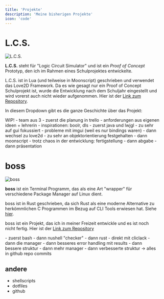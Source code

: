 ```yaml
---
title: 'Projekte'
description: 'Meine bisherigen Projekte'
icon: 'code'
---
```


# L.C.S.
<Frame caption="Showcase Board">
  <img src="../images/lcs_upscayl.png" alt="L.C.S."/>
</Frame>


__L.C.S.__ steht für "Logic Circuit Simulator" und ist ein _Proof of Concept_ Prototyp, den ich im Rahmen eines Schulprojektes entwickelte.

L.C.S. ist in Lua (und teilweise in Moonscript) geschrieben und verwendet das Love2D Framework.
Da es wie gesagt nur ein Proof of Concept Schulprojekt ist, wurde die Entwicklung nach dem Schuljahr eingestellt und wird vorerst auch nicht wieder aufgenommen. Hier ist der [Link zum Repository](https://github.com/LogicCircuitSim/LCS/tree/menu-update).

In diesem Dropdown gibt es die ganze Geschichte über das Projekt:

<Accordion title="Geschichte von L.C.S.">
  WIP!
  - team aus 3
  - zuerst die planung in trello
  - anforderungen aus eigenen ideen + lehrerin
  - inspirationen: boolr, dls
  - zuerst java und lwjgl
  - zu sehr auf gui fokussiert
  - probleme mit imgui (weil es nur bindings waren)
  - dann wechsel zu love2d
  - zu sehr an objektorientierung festgehalten
  - dann moonscript
  - trotz chaos in der entwicklung: fertigstellung
  - dann abgabe
  - dann präsentation
</Accordion>


# boss
<Frame caption="Zellij Query">
  <img src="../images/boss_upscayl.png" alt="boss"/>
</Frame>

__boss__ ist ein Terminal Programm, das als eine Art "wrapper" für verschiedene Package Manager auf Linux dient.

boss ist in Rust geschrieben, da sich Rust als eine moderne Alternative zu herkömmlichen C Programmen im Bezug auf CLI Tools erwiesen hat. Siehe [hier](https://www.rust-lang.org/what/embedded).

boss ist ein Projekt, das ich in meiner Freizeit entwickle und es ist noch nicht fertig. Hier ist der [Link zum Repository](https://github.com/NQMVD/boss)


<Accordion title="Geschichte von boss">
- zuerst bash
- dann nushell "checker"
- dann rust
- direkt mit cliclack
- dann die manager
- dann besseres error handling mit results
- dann bessere struktur
- dann mehr manager
- dann verbesserte struktur
-> alles in github repo commits
</Accordion>

## andere
- shellscripts
- dotfiles
- github
